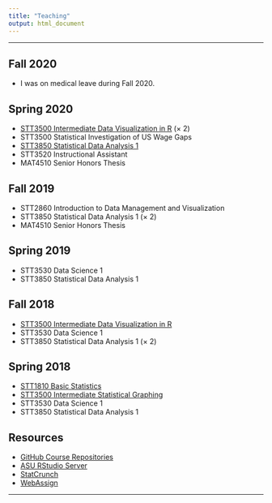```yaml
---
title: "Teaching"
output: html_document
---
```


<hr>

## Fall 2020

* I was on medical leave during Fall 2020.

## Spring 2020

* [STT3500 Intermediate Data Visualization in R](https://github.com/STAT-JET-ASU/IntermediateDataVisR/blob/master/README.md) (&times; 2)
* STT3500 Statistical Investigation of US Wage Gaps
* [STT3850 Statistical Data Analysis 1](https://stat-jet-asu.github.io/StatisticalDataAnalysis1/)
* STT3520 Instructional Assistant
* MAT4510 Senior Honors Thesis

## Fall 2019

* STT2860 Introduction to Data Management and Visualization
* STT3850 Statistical Data Analysis 1 (&times; 2)
* MAT4510 Senior Honors Thesis

## Spring 2019

* STT3530 Data Science 1
* STT3850 Statistical Data Analysis 1

## Fall 2018

* [STT3500 Intermediate Data Visualization in R](https://github.com/STAT-JET-ASU/IntermediateDataVisR/blob/master/README.md)
* STT3530 Data Science 1 
* STT3850 Statistical Data Analysis 1 (&times; 2)

## Spring 2018

* [STT1810 Basic Statistics](https://github.com/STAT-JET-ASU/BasicStatistics)
* [STT3500 Intermediate Statistical Graphing](https://github.com/STAT-JET-ASU/IntermediateDataVisR/blob/master/README.md)
* STT3530 Data Science 1
* STT3850 Statistical Data Analysis 1

## Resources

* [GitHub Course Repositories](https://github.com/STAT-JET-ASU)
* [ASU RStudio Server](https://mathr.math.appstate.edu)
* [StatCrunch](https://www.statcrunch.com/)
* [WebAssign](https://www.webassign.com/)

<hr>